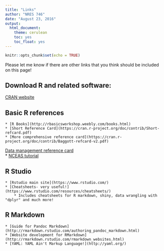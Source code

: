 ```yaml
---
title: "Links"
author: "NRES 746"
date: "August 23, 2016"
output: 
  html_document: 
    theme: cerulean
    toc: yes
    toc_float: yes
---
```


```r
knitr::opts_chunk$set(echo = TRUE)
```

Please let me know if there are other links that you think should be included on this page!

## Download R and related software:
[CRAN website](https://cran.r-project.org/)

## Basic R references
    * [R Books](http://rbasicsworkshop.weebly.com/books.html)  
    * [Short Reference Card](https://cran.r-project.org/doc/contrib/Short-refcard.pdf)  
    * [More comprehensive reference card](https://cran.r-project.org/doc/contrib/Baggott-refcard-v2.pdf)  
[Data management reference card](https://sites.ualberta.ca/~ahamann/teaching/renr690/R_Cheat_Data.pdf)  
    * [NCEAS tutorial](https://www.nceas.ucsb.edu/files/scicomp/Dloads/RProgramming/BestFirstRTutorial.pdf)  

## R Studio
    * [Rstudio main site](https://www.rstudio.com/)  
    * [Cheatsheets- very useful!](https://www.rstudio.com/resources/cheatsheets/)  
        * Includes cheatsheets for R markdown, shiny, data wrangling with "dplyr" and much more!  

## R Markdown  
    * [Guide for Pandoc Markdown](http://rmarkdown.rstudio.com/authoring_pandoc_markdown.html)  
    * [Website development for RMarkdown](http://rmarkdown.rstudio.com/rmarkdown_websites.html)  
    * [YAML: YAML Ain't Markup Language!](http://yaml.org/)  







